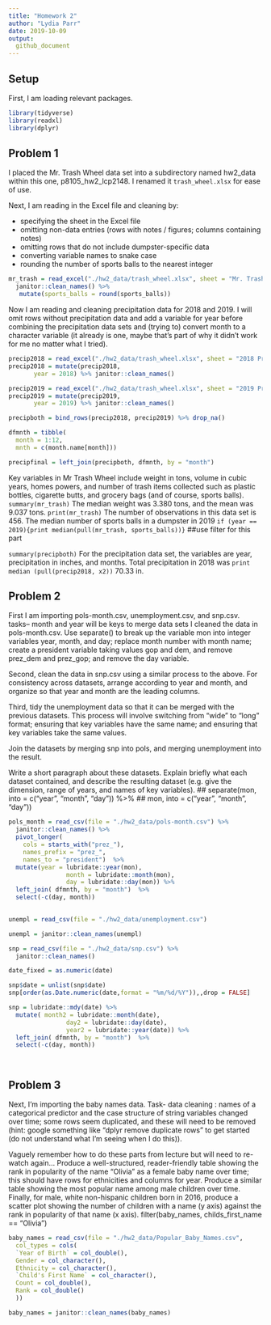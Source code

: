 ```yaml
---
title: "Homework 2"
author: "Lydia Parr" 
date: 2019-10-09
output: 
  github_document
---
```


## Setup 

First, I am loading relevant packages. 

```r
library(tidyverse)
library(readxl)
library(dplyr)
```

## Problem 1

I placed the Mr. Trash Wheel data set into a subdirectory named hw2_data within this one, p8105_hw2_lcp2148. I renamed it `trash_wheel.xlsx` for ease of use. 

Next, I am reading in the Excel file and cleaning by: 

- specifying the sheet in the Excel file 
- omitting non-data entries (rows with notes / figures; columns containing notes) 
- omitting rows that do not include dumpster-specific data
- converting variable names to snake case
- rounding the number of sports balls to the nearest integer

```r
mr_trash = read_excel("./hw2_data/trash_wheel.xlsx", sheet = "Mr. Trash Wheel", cellranger::cell_cols(1:14)) %>% drop_na() %>%
  janitor::clean_names() %>% 
   mutate(sports_balls = round(sports_balls))
``` 

Now I am reading and cleaning precipitation data for 2018 and 2019. I will omit rows without precipitation data and add a variable for year before combining the precipitation data sets and (trying to) convert month to a character variable (it already is one, maybe that's part of why it didn't work for me no matter what I tried).

```r
precip2018 = read_excel("./hw2_data/trash_wheel.xlsx", sheet = "2018 Precipitation", skip = 1)
precip2018 = mutate(precip2018, 
       year = 2018) %>% janitor::clean_names()

precip2019 = read_excel("./hw2_data/trash_wheel.xlsx", sheet = "2019 Precipitation", skip = 1)
precip2019 = mutate(precip2019, 
       year = 2019) %>% janitor::clean_names()

precipboth = bind_rows(precip2018, precip2019) %>% drop_na()

dfmnth = tibble(
  month = 1:12, 
  mnth = c(month.name[month]))

precipfinal = left_join(precipboth, dfmnth, by = "month")

``` 

Key variables in Mr Trash Wheel include weight in tons, volume in cubic years, homes powers, and number of trash items collected such as plastic bottles, cigarette butts, and grocery bags (and of course, sports balls). `summary(mr_trash)` The median weight was 3.380 tons, and the mean was 9.037 tons. `print(mr_trash)` The number of observations in this data set is 456. The median number of sports balls in a dumpster in 2019 `if (year == 2019){print median(pull(mr_trash, sports_balls))}` ##use filter for this part

`summary(precipboth)` For the precipitation data set, the variables are year, precipitation in inches, and months. Total precipitation in 2018 was `print median (pull(precip2018, x2))` 70.33 in. 

## Problem 2


First I am importing pols-month.csv, unemployment.csv, and snp.csv. 
tasks-- month and year will be keys to merge data sets
I cleaned the data in pols-month.csv. Use separate() to break up the variable mon into integer variables year, month, and day; replace month number with month name; create a president variable taking values gop and dem, and remove prez_dem and prez_gop; and remove the day variable.

Second, clean the data in snp.csv using a similar process to the above. For consistency across datasets, arrange according to year and month, and organize so that year and month are the leading columns.

Third, tidy the unemployment data so that it can be merged with the previous datasets. This process will involve switching from “wide” to “long” format; ensuring that key variables have the same name; and ensuring that key variables take the same values.

Join the datasets by merging snp into pols, and merging unemployment into the result.

Write a short paragraph about these datasets. Explain briefly what each dataset contained, and describe the resulting dataset (e.g. give the dimension, range of years, and names of key variables).
##  separate(mon, into = c("year", "month", "day")) %>%
##          mon, into = c("year", "month", "day"))
  

```r

pols_month = read_csv(file = "./hw2_data/pols-month.csv") %>%
  janitor::clean_names() %>% 
  pivot_longer(
    cols = starts_with("prez_"),
    names_prefix = "prez_",
    names_to = "president")  %>%
  mutate(year = lubridate::year(mon), 
                month = lubridate::month(mon), 
                day = lubridate::day(mon)) %>% 
  left_join( dfmnth, by = "month")  %>% 
  select(-c(day, month))

  
unempl = read_csv(file = "./hw2_data/unemployment.csv") 

unempl = janitor::clean_names(unempl)

snp = read_csv(file = "./hw2_data/snp.csv") %>%
  janitor::clean_names() 

date_fixed = as.numeric(date)

snp$date = unlist(snp$date)
snp[order(as.Date.numeric(date,format = "%m/%d/%Y")),,drop = FALSE]

snp = lubridate::mdy(date) %>%
  mutate( month2 = lubridate::month(date), 
                day2 = lubridate::day(date),
                year2 = lubridate::year(date)) %>% 
  left_join( dfmnth, by = "month")  %>% 
  select(-c(day, month))

  
```

## Problem 3 

Next, I'm importing the baby names data. 
Task- data cleaning : names of a categorical predictor and the case structure of string variables changed over time; some rows seem duplicated, and these will need to be removed (hint: google something like “dplyr remove duplicate rows” to get started (do not understand what I'm seeing when I do this)).

Vaguely remember how to do these parts from lecture but will need to re-watch again... Produce a well-structured, reader-friendly table showing the rank in popularity of the name “Olivia” as a female baby name over time; this should have rows for ethnicities and columns for year. Produce a similar table showing the most popular name among male children over time.
Finally, for male, white non-hispanic children born in 2016, produce a scatter plot showing the number of children with a name (y axis) against the rank in popularity of that name (x axis).
filter(baby_names, childs_first_name == "Olivia")


```r

baby_names = read_csv(file = "./hw2_data/Popular_Baby_Names.csv", 
  col_types = cols(
  `Year of Birth` = col_double(),
  Gender = col_character(),
  Ethnicity = col_character(),
  `Child's First Name` = col_character(),
  Count = col_double(),
  Rank = col_double()
  ))

baby_names = janitor::clean_names(baby_names)


```


